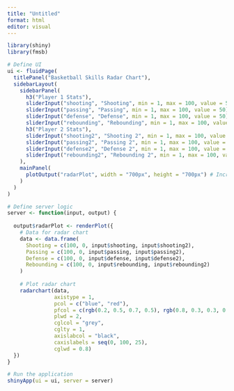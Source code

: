 ```yaml
---
title: "Untitled"
format: html
editor: visual
---
```



```r
library(shiny)
library(fmsb)

# Define UI
ui <- fluidPage(
  titlePanel("Basketball Skills Radar Chart"),
  sidebarLayout(
    sidebarPanel(
      h3("Player 1 Stats"),
      sliderInput("shooting", "Shooting", min = 1, max = 100, value = 50),
      sliderInput("passing", "Passing", min = 1, max = 100, value = 50),
      sliderInput("defense", "Defense", min = 1, max = 100, value = 50),
      sliderInput("rebounding", "Rebounding", min = 1, max = 100, value = 50),
      h3("Player 2 Stats"),
      sliderInput("shooting2", "Shooting 2", min = 1, max = 100, value = 50),
      sliderInput("passing2", "Passing 2", min = 1, max = 100, value = 50),
      sliderInput("defense2", "Defense 2", min = 1, max = 100, value = 50),
      sliderInput("rebounding2", "Rebounding 2", min = 1, max = 100, value = 50)
    ),
    mainPanel(
      plotOutput("radarPlot", width = "700px", height = "700px") # Increase size here
    )
  )
)

# Define server logic
server <- function(input, output) {
  
  output$radarPlot <- renderPlot({
    # Data for radar chart
    data <- data.frame(
      Shooting = c(100, 0, input$shooting, input$shooting2),
      Passing = c(100, 0, input$passing, input$passing2),
      Defense = c(100, 0, input$defense, input$defense2),
      Rebounding = c(100, 0, input$rebounding, input$rebounding2)
    )
    
    # Plot radar chart
    radarchart(data, 
               axistype = 1, 
               pcol = c("blue", "red"), 
               pfcol = c(rgb(0.2, 0.5, 0.7, 0.5), rgb(0.8, 0.3, 0.3, 0.5)), 
               plwd = 2, 
               cglcol = "grey", 
               cglty = 1, 
               axislabcol = "black", 
               caxislabels = seq(0, 100, 25), 
               cglwd = 0.8)
  })
}

# Run the application 
shinyApp(ui = ui, server = server)
```

